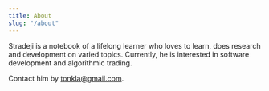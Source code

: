 ---
title: About
slug: "/about"
---

Stradeji is a notebook of a lifelong learner who loves to learn, does research and development on varied topics.
Currently, he is interested in software development and algorithmic trading.

Contact him by tonkla@gmail.com.
